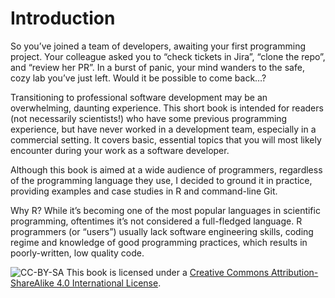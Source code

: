 # Introduction

So you've joined a team of developers, awaiting your first programming project. Your colleague asked you to "check tickets in Jira", "clone the repo", and "review her PR". In a burst of panic, your mind wanders to the safe, cozy lab you've just left. Would it be possible to come back...?

Transitioning to professional software development may be an overwhelming, daunting experience. This short book is intended for readers (not necessarily scientists!) who have some previous programming experience, but have never worked in a development team, especially in a commercial setting. It covers basic, essential topics that you will most likely encounter during your work as a software developer.

Although this book is aimed at a wide audience of programmers, regardless of the programming language they use, I decided to ground it in practice, providing examples and case studies in R and command-line Git.

Why R? While it's becoming one of the most popular languages in scientific programming, oftentimes it's not considered a full-fledged language. R programmers (or "users") usually lack software engineering skills, coding regime and knowledge of good programming practices, which results in poorly-written, low quality code.

![CC-BY-SA](https://i.creativecommons.org/l/by-sa/4.0/88x31.png) This book is licensed under a [Creative Commons Attribution-ShareAlike 4.0 International License](http://creativecommons.org/licenses/by-sa/4.0/).

